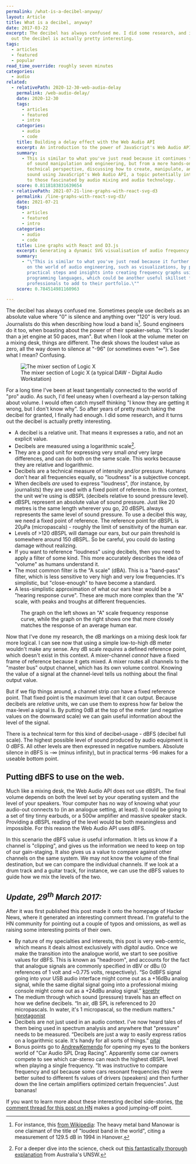 ```yaml
---
permalink: /what-is-a-decibel-anyway/
layout: Article
title: What is a decibel, anyway?
date: 2017-03-22
excerpt: The decibel has always confused me. I did some research, and it turns
  out the decibel is actually pretty interesting.
tags:
  - articles
  - featured
  - popular
read_time_override: roughly seven minutes
categories:
  - audio
related:
  - relativePath: 2020-12-30-web-audio-delay
    permalink: /web-audio-delay/
    date: 2020-12-30
    tags:
      - articles
      - featured
      - intro
    categories:
      - audio
      - code
    title: Building a delay effect with the Web Audio API
    excerpt: An introduction to the power of JavaScript's Web Audio API
    summary:
      - This is similar to what you've just read because it continues the topic
        of sound manipulation and engineering, but from a more hands-on,
        technical perspective, discussing how to create, manipulate, and enhance
        sound using JavaScript's Web Audio API, a topic potentially interesting
        to those fascinated by audio mixing and audio technology.
    score: 0.8118183831639654
  - relativePath: 2021-07-21-line-graphs-with-react-svg-d3
    permalink: /line-graphs-with-react-svg-d3/
    date: 2021-07-21
    tags:
      - articles
      - featured
      - intro
    categories:
      - audio
      - code
    title: Line graphs with React and D3.js
    excerpt: Generating a dynamic SVG visualisation of audio frequency data.
    summary:
      - "\"This is similar to what you've just read because it further expands
        on the world of audio engineering, such as visualizations, by providing
        practical steps and insights into creating frequency graphs using
        programming languages, which could be another useful skillset for sound
        professionals to add to their portfolio.\""
    score: 0.784514981160963

---
```


The decibel has always confused me. Sometimes people use decibels as an absolute value where "0" is silence and anything over "120" is very loud. Journalists do this when describing how loud a band is[^1]. Sound engineers do it too, when boasting about the power of their speaker-setup. "It's louder than a jet engine at 50 paces, man". But when I look at the volume meter on a mixing desk, things are different. The desk shows the loudest value as zero, all the way down to silence at "-96" (or sometimes even "∞"). See what I mean? Confusing.

<figure className="post-content__image-wrapper">
    <img
        className="post-content__image"
        src="/images/articles/logic-mixer.jpg"
        alt="The mixer section of Logic X"
    />
    <figcaption className="post-content__caption">
        The mixer section of Logic X (a typical DAW - Digital Audio Workstation)
    </figcaption>
</figure>

For a long time I've been at least tangentially connected to the world of "pro" audio. As such, I'd feel uneasy when I overheard a lay-person talking about volume. I would often catch myself thinking "I know they are getting it wrong, but I don't know why". So after years of pretty much taking the decibel for granted, I finally had enough. I did some research, and it turns out the decibel is actually pretty interesting.

-   A decibel is a relative unit. That means it expresses a ratio, and not an explicit value.
-   Decibels are measured using a logarithmic scale[^2].
-   They are a good unit for expressing very small _and_ very large differences, and can do both on the same scale. This works because they are relative and logarithmic.
-   Decibels are a technical measure of intensity and/or pressure. Humans don't hear all frequencies equally, so "loudness" is a subjective concept.
-   When decibels _are_ used to express "loudness", (for instance, by journalists) they are used with a fixed point of reference. In this context, the unit we're using is dBSPL (decibels relative to sound pressure level).
-   dBSPL represent an absolute value of sound pressure. Just like 20 metres is the same length wherever you go, 20 dBSPL always represents the same level of sound pressure. To use a decibel this way, we need a fixed point of reference. The reference point for dBSPL is 20μPa (micropascals) - roughly the limit of sensitivity of the human ear.
-   Levels of >120 dBSPL will damage our ears, but our pain threshold is somewhere around 150 dBSPL. So be careful, you could do lasting damage without realizing.
-   If you want to reference "loudness" using decibels, then you need to apply a filter of some kind. This more accurately describes the idea of "volume" as humans understand it.
-   The most common filter is the "A scale" (dBA). This is a "band-pass" filter, which is less sensitive to very high and very low frequencies. It's simplistic, but "close-enough" to have become a standard.
-   A less-simplistic approximation of what our ears hear would be a "hearing response curve". These are much more complex than the "A" scale, with peaks and troughs at different frequencies.

<figure className="post-content__image-wrapper">
    <DecibelFrequencyCurveGraph />
    <figcaption className="post-content__caption">
        The graph on the left shows an "A" scale frequency response curve, while
        the graph on the right shows one that more closely matches the response
        of an average human ear.
    </figcaption>
</figure>

Now that I've done my research, the dB markings on a mixing desk look far more logical. I can see now that using a simple low-to-high dB meter wouldn't make any sense. Any dB scale _requires_ a defined reference point, which doesn't exist in this context. A mixer-channel _cannot_ have a fixed frame of reference because it gets mixed. A mixer routes all channels to the "master bus" output channel, which has its own volume control. Knowing the value of a signal at the channel-level tells us nothing about the final output value.

But if we flip things around, a channel strip _can_ have a fixed reference point. That fixed point is the maximum level that it can output. Because decibels are _relative_ units, we can use them to express how far below the max-level a signal is. By putting 0dB at the top of the meter (and negative values on the downward scale) we can gain useful information about the level of the signal.

There is a technical term for this kind of decibel-usage - dBFS (decibel full scale). The highest possible level of sound produced by audio equipment is 0 dBFS. All other levels are then expressed in negative numbers. Absolute silence in dBFS is -∞ (minus infinity), but in practical terms -96 makes for a useable bottom point.

## Putting dBFS to use on the web.

Much like a mixing desk, the Web Audio API does not use dBSPL. The final volume depends on both the level set by your operating system and the level of your speakers. Your computer has no way of knowing what your audio-out connects to (in an analogue setting, at least). It could be going to a set of tiny tinny earbuds, or a 500w amplifier and massive speaker stack. Providing a dBSPL reading of the level would be both meaningless and impossible. For this reason the Web Audio API uses dBFS.

In this scenario the dBFS value _is_ useful information. It lets us know if a channel is "clipping", and gives us the information we need to keep on top of our gain-staging. It also gives us a value to compare against other channels on the same system. We may not know the volume of the final destination, but we can compare the individual channels. If we look at a drum track and a guitar track, for instance, we can use the dBFS values to guide how we mix the levels of the two.

<!-- I've built this keyboard using the Web Audio API. Now I know how the decibel actual works as a unit, I was able to incorporate it into my project. The volume meters now show their values in dBFS.

[audio_module]

The example keyboard above (go on, have a play with it!) shows us two VU meters ("VU" == volume units). The first shows us the inital volume of the sound *source*, and the second shows us the final level that is sent to our speakers. Both VU meters use a scale of 0 dBFS to -96 dBFS. -->

## _Update, 29<sup>th</sup> March 2017:_

After it was first published this post made it onto the homepage of Hacker News, where it generated an interesting comment thread. I'm grateful to the HN community for pointing out a couple of typos and omissions, as well as raising some interesting points of their own.

-   By nature of my specialties and interests, this post is very web-centric, which means it deals almost exclusively with _digital_ audio. Once we make the transition into the analogue world, we start to see positive values for dBFS. This is known as "headroom", and accounts for the fact that analogue signals are commonly specified in dBV or dBu (0 references of 1 volt and ~0.775 volts, respectively). “So 0dBFS signal going into your USB audio interface might come out as a +16dBu analog signal, while the same digital signal going into a professional mixing console might come out as a +24dBu analog signal.” [korethr](https://news.ycombinator.com/user?id=korethr)
-   The medium through which sound (pressure) travels has an effect on how we define decibels. “In air, dB SPL is referenced to 20 micropascals. In water, it's 1 micropascal, so the medium matters.” [hprotagonist](https://news.ycombinator.com/user?id=hprotagonist)
-   Decibels are not just used in an audio context. I've now heard tales of them being used in spectrum analysis and anywhere that "pressure" needs to be measured. “Decibels are just a way to easily express ratios on a logarithmic scale. It's handy for all sorts of things.” [pitaj](https://news.ycombinator.com/user?id=pitaj)
-   Bonus points go to [AndrewKemendo](https://news.ycombinator.com/user?id=AndrewKemendo) for opening my eyes to the bonkers world of "Car Audio SPL Drag Racing". Apparently some car owners compete to see which car-stereo can reach the highest dBSPL level when playing a single frequency. “It was instructive to compare frequency and spl because some cars resonant frequencies (fs) were better suited to different fs values of drivers (speakers) and then further down the line certain amplifiers optimized certain frequencies”. Just bananas!

If you want to learn more about these interesting decibel side-stories, [the comment thread for this post on HN](https://news.ycombinator.com/item?id=13931512) makes a good jumping-off point.

[^1]: For instance, this [from Wikipedia](https://en.wikipedia.org/wiki/Loudest_band_in_the_world): The heavy metal band Manowar is one claimant of the title of "loudest band in the world", citing a measurement of 129.5 dB in 1994 in Hanover.
[^2]: For a deeper dive into the science, check out [this fantastically thorough explanation](http://www.animations.physics.unsw.edu.au/jw/dB.htm) from Australia's UNSW.
